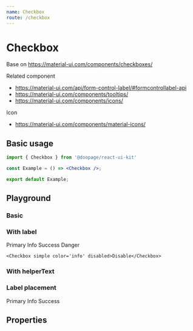```yaml
---
name: Checkbox
route: /checkbox
---
```







# Checkbox
Base on https://material-ui.com/components/checkboxes/

Related component
- https://material-ui.com/api/form-control-label/#formcontrollabel-api
- https://material-ui.com/components/tooltips/
- https://material-ui.com/components/icons/

Icon
- https://material-ui.com/components/material-icons/

## Basic usage

```jsx
import { Checkbox } from '@doopage/react-ui-kit'

const Example = () => <Checkbox />;

export default Example;
```

## Playground

### Basic
<Playground>
    <Checkbox color='primary'/>
    <Checkbox color='primary' disabled checked/>
    <Checkbox color='primary' disabled/>
</Playground>

### With label
<Playground>
    <Checkbox color='primary' checked>Primary</Checkbox>
    <Checkbox color='info' checked>Info</Checkbox>
    <Checkbox color='warning' label='Warning' checked/>
    <Checkbox color='success' checked>Success</Checkbox>
    <Checkbox color='danger' checked>Danger</Checkbox>

    <Checkbox simple color='info' disabled>Disable</Checkbox>
</Playground>

### With helperText
<Playground>
    <Checkbox helperText='this is heplerText'/>
</Playground>

### Label placement
<Playground>
    <Space spaceWidth={15}>
        <Checkbox color='primary' checked labelPlacement='start'>Primary</Checkbox>
        <Checkbox color='info' checked labelPlacement='end'>Info</Checkbox>
        <Checkbox color='warning' label='Warning' checked labelPlacement='bottom'/>
        <Checkbox color='success' checked labelPlacement='top'>Success</Checkbox>
    </Space>
</Playground>

## Properties

<Props of={Checkbox}/>
